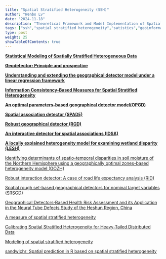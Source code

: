 ```yaml
---
title: "Spatial Stratified Heterogeneity (SSH)"
author: "Wenbo Lv"
date: "2024-11-18"
description: "Theoretical Framework and Model Implementation of Spatial Stratified Heterogeneity (SSH)"
tags: ["ssh","spatial stratified heterogeneity","satistics","geoinformatics","geodetector"]
type: post
weight: 25
showTableOfContents: true
---
```


[**Statistical Modeling of Spatially Stratified Heterogeneous Data**](https://doi.org/10.1080/24694452.2023.2289982)

[**Geodetector: Principle and prospective**](https://doi.org/10.11821/dlxb201701010)

[**Understanding and extending the geographical detector model under a linear regression framework**](https://doi.org/10.1080/13658816.2023.2266497)

[**Information Consistency-Based Measures for Spatial Stratified Heterogeneity**](https://doi.org/10.1080/24694452.2023.2223700)

[**An optimal parameters-based geographical detector model(OPGD)**](https://doi.org/10.1080/15481603.2020.1760434)

[**Spatial association detector (SPADE)**](https://doi.org/10.1080/13658816.2018.1476693)

[**Robust geographical detector (RGD)**](https://doi.org/10.1016/j.jag.2022.102782)

[**An interactive detector for spatial associations (IDSA)**](https://doi.org/10.1080/13658816.2021.1882680)

[**A locally explained heterogeneity model for examining wetland disparity (LESH)**](https://doi.org/10.1080/17538947.2023.2271883)

[Identifying determinants of spatio-temporal disparities in soil moisture of the Northern Hemisphere using a geographically optimal zones-based heterogeneity model (GOZH)](https://doi.org/10.1016/j.isprsjprs.2022.01.009)

[Robust interaction detector: A case of road life expectancy analysis (RID)](https://doi.org/10.1016/j.spasta.2024.100814)

[Spatial rough set-based geographical detectors for nominal target variables (SRSGD)](https://doi.org/10.1016/j.ins.2021.12.019)

[Geographical Detectors‐Based Health Risk Assessment and its Application in the Neural Tube Defects Study of the Heshun Region, China](https://doi.org/10.1080/13658810802443457)

[A measure of spatial stratified heterogeneity](https://doi.org/10.1016/j.ecolind.2016.02.052)

[Calibrating Spatial Stratified Heterogeneity for Heavy-Tailed Distributed Data](https://doi.org/10.1080/24694452.2024.2351002)

[Modeling of spatial stratified heterogeneity](https://doi.org/10.1080/15481603.2022.2126375)

[sandwichr: Spatial prediction in R based on spatial stratified heterogeneity](https://doi.org/10.1111/tgis.13088)